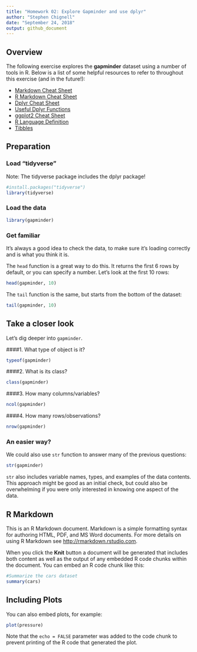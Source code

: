 ```yaml
---
title: "Homework 02: Explore Gapminder and use dplyr"
author: "Stephen Chignell"
date: "September 24, 2018"
output: github_document
---
```

## Overview
The following exercise explores the **gapminder** dataset using a number of tools in R. 
Below is a list of some helpful resources to refer to throughout this exercise (and in the future!):

- [Markdown Cheat Sheet](https://github.com/adam-p/markdown-here/wiki/Markdown-Cheatsheet)
- [R Markdown Cheat Sheet](https://www.rstudio.com/wp-content/uploads/2016/03/rmarkdown-cheatsheet-2.0.pdf)
- [Dplyr Cheat Sheet](https://www.rstudio.com/wp-content/uploads/2015/02/data-wrangling-cheatsheet.pdf)
- [Useful Dplyr Functions](https://www.r-bloggers.com/useful-dplyr-functions-wexamples/)
- [ggplot2 Cheat Sheet](https://www.rstudio.com/wp-content/uploads/2015/03/ggplot2-cheatsheet.pdf)
- [R Language Definition](https://stat.ethz.ch/R-manual/R-devel/doc/manual/R-lang.html#Objects)
- [Tibbles](https://blog.rstudio.com/2016/03/24/tibble-1-0-0)


## Preparation

### Load "tidyverse"
Note: The tidyverse package includes the dplyr package!
```r
#install.packages("tidyverse")
library(tidyverse)
```

### Load the data
```r
library(gapminder)
```

### Get familiar
It's always a good idea to check the data, to make sure it's loading correctly and is what you think it is.

The `head` function is a great way to do this. It returns the first 6 rows by default, or you can specify a number. Let's look at the first 10 rows:

```r
head(gapminder, 10)
```

The `tail` function is the same, but starts from the bottom of the dataset:
```r
tail(gapminder, 10)
```


## Take a closer look
Let's dig deeper into `gapminder`.


####1. What type of object is it?
```r
typeof(gapminder) 
```

####2. What is its class?
```r
class(gapminder)
```
####3. How many columns/variables?
```r
ncol(gapminder)
```
####4. How many rows/observations?
```r
nrow(gapminder)
```

### An easier way?
We could also use `str` function to answer many of the previous questions:
```r
str(gapminder)
```
`str` also includes variable names, types, and examples of the data contents. 
This approach might be good as an initial check, but could also be overwhelming if you were only interested in knowing one aspect of the data.













## R Markdown

This is an R Markdown document. Markdown is a simple formatting syntax for authoring HTML, PDF, and MS Word documents. For more details on using R Markdown see <http://rmarkdown.rstudio.com>.

When you click the **Knit** button a document will be generated that includes both content as well as the output of any embedded R code chunks within the document. You can embed an R code chunk like this:

```r
#Summarize the cars dataset
summary(cars)
```

## Including Plots

You can also embed plots, for example:

```r
plot(pressure)
```

Note that the `echo = FALSE` parameter was added to the code chunk to prevent printing of the R code that generated the plot.
